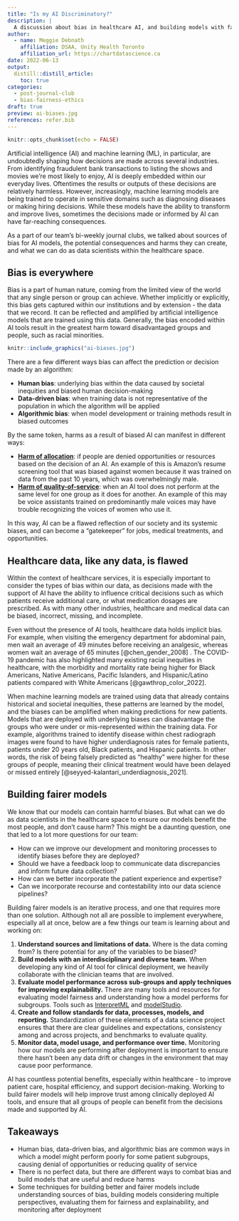 ```yaml
---
title: "Is my AI Discriminatory?"
description: |
  A discussion about bias in healthcare AI, and building models with fairness and ethics in mind [5 min read]
author:
  - name: Meggie Debnath
    affiliation: DSAA, Unity Health Toronto
    affiliation_url: https://chartdatascience.ca
date: 2022-06-13
output:
  distill::distill_article:
    toc: true
categories:
  - post-journal-club
  - bias-fairness-ethics
draft: true
preview: ai-biases.jpg
references: refer.bib
---
```



```r
knitr::opts_chunk$set(echo = FALSE)
```

Artificial intelligence (AI) and machine learning (ML), in particular, are undoubtedly shaping how decisions are made across several industries. From identifying fraudulent bank transactions to listing the shows and movies we’re most likely to enjoy, AI is deeply embedded within our everyday lives. Oftentimes the results or outputs of these decisions are relatively harmless. However, increasingly, machine learning models are being trained to operate in sensitive domains such as diagnosing diseases or making hiring decisions. While these models have the ability to transform and improve lives, sometimes the decisions made or informed by AI can have far-reaching consequences.

As a part of our team’s bi-weekly journal clubs, we talked about sources of bias for AI models, the potential consequences and harms they can create, and what we can do as data scientists within the healthcare space.

## Bias is everywhere

Bias is a part of human nature, coming from the limited view of the world that any single person or group can achieve. Whether implicitly or explicitly, this bias gets captured within our institutions and by extension - the data that we record. It can be reflected and amplified by artificial intelligence models that are trained using this data. Generally, the bias encoded within AI tools result in the greatest harm toward disadvantaged groups and people, such as racial minorities.

```r
knitr::include_graphics("ai-biases.jpg")
```
There are a few different ways bias can affect the prediction or decision made by an algorithm:

* **Human bias**: underlying bias within the data caused by societal inequities and biased human decision-making
* **Data-driven bias**: when training data is not representative of the population in which the algorithm will be applied
* **Algorithmic bias**: when model development or training methods result in biased outcomes

By the same token, harms as a result of biased AI can manifest in different ways:

* [**Harm of allocation**](https://www.reuters.com/article/us-amazon-com-jobs-automation-insight/amazon-scraps-secret-ai-recruiting-tool-that-showed-bias-against-women-idUSKCN1MK08G): if people are denied opportunities or resources based on the decision of an AI. An example of this is Amazon’s resume screening tool that was biased against women because it was trained on data from the past 10 years, which was overwhelmingly male.
* [**Harm of quality-of-service**](https://docs.microsoft.com/en-us/azure/machine-learning/concept-fairness-ml): when an AI tool does not perform at the same level for one group as it does for another. An example of this may be voice assistants trained on predominantly male voices may have trouble recognizing the voices of women who use it.

In this way, AI can be a flawed reflection of our society and its systemic biases, and can become a “gatekeeper” for jobs, medical treatments, and opportunities.

## Healthcare data, like any data, is flawed

Within the context of healthcare services, it is especially important to consider the types of bias within our data, as decisions made with the support of AI have the ability to influence critical decisions such as which patients receive additional care, or what medication dosages are prescribed. As with many other industries, healthcare and medical data can be biased, incorrect, missing, and incomplete.

Even without the presence of AI tools, healthcare data holds implicit bias. For example, when visiting the emergency department for abdominal pain, men wait an average of 49 minutes before receiving an analgesic, whereas women wait an average of 65 minutes [@chen_gender_2008] . The COVID-19 pandemic has also highlighted many existing racial inequities in healthcare, with the morbidity and mortality rate being higher for Black Americans, Native Americans, Pacific Islanders, and Hispanic/Latino patients compared with White Americans [@gawthrop_color_2022].

When machine learning models are trained using data that already contains historical and societal inequities, these patterns are learned by the model, and the biases can be amplified when making predictions for new patients. Models that are deployed with underlying biases can disadvantage the groups who were under or mis-represented within the training data. For example, algorithms trained to identify disease within chest radiograph images were found to have higher underdiagnosis rates for female patients, patients under 20 years old, Black patients, and Hispanic patients. In other words, the risk of being falsely predicted as “healthy” were higher for these groups of people, meaning their clinical treatment would have been delayed or missed entirely [@seyyed-kalantari_underdiagnosis_2021].

## Building fairer models

We know that our models can contain harmful biases. But what can we do as data scientists in the healthcare space to ensure our models benefit the most people, and don’t cause harm? This might be a daunting question, one that led to a lot more questions for our team:

* How can we improve our development and monitoring processes to identify biases before they are deployed? 
* Should we have a feedback loop to communicate data discrepancies and inform future data collection?
* How can we better incorporate the patient experience and expertise? 
* Can we incorporate recourse and contestability into our data science pipelines?

Building fairer models is an iterative process, and one that requires more than one solution. Although not all are possible to implement everywhere, especially all at once, below are a few things our team is learning about and working on:

1. **Understand sources and limitations of data.** Where is the data coming from? Is there potential for any of the variables to be biased?
2. **Build models with an interdisciplinary and diverse team.** When developing any kind of AI tool for clinical deployment, we heavily collaborate with the clinician teams that are involved.
3. **Evaluate model performance across sub-groups and apply techniques for improving explainability.** There are many tools and resources for evaluating model fairness and understanding how a model performs for subgroups. Tools such as [InterpretML](https://interpret.ml/) and [modelStudio](https://modelstudio.drwhy.ai/).
4. **Create and follow standards for data, processes, models, and reporting.** Standardization of these elements of a data science project ensures that there are clear guidelines and expectations, consistency among and across projects, and benchmarks to evaluate quality.
5. **Monitor data, model usage, and performance over time.** Monitoring how our models are performing after deployment is important to ensure there hasn’t been any data drift or changes in the environment that may cause poor performance.

AI has countless potential benefits, especially within healthcare - to improve patient care, hospital efficiency, and support decision-making. Working to build fairer models will help improve trust among clinically deployed AI tools, and ensure that all groups of people can benefit from the decisions made and supported by AI.

## Takeaways

* Human bias, data-driven bias, and algorithmic bias are common ways in which a model might perform poorly for some patient subgroups, causing denial of opportunities or reducing quality of service
* There is no perfect data, but there are different ways to combat bias and build models that are useful and reduce harms
* Some techniques for building better and fairer models include understanding sources of bias, building models considering multiple perspectives, evaluating them for fairness and explainability, and monitoring after deployment

